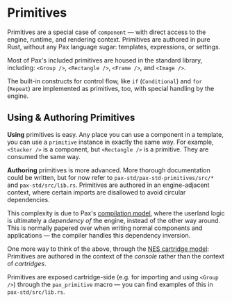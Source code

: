 # Primitives

[//]: # (fb144467945d10ab68f81eda3af4bde3:start)

Primitives are a special case of `component` — with direct access to the engine, runtime, and rendering context.  Primitives are authored in pure Rust, without any Pax language sugar: templates, expressions, or settings.

Most of Pax's included primitives are housed in the standard library, including: `<Group />`, `<Rectangle />`, `<Frame />`, and `<Image />`.  

The built-in constructs for control flow, like `if` (`Conditional`) and `for` (`Repeat`) are implemented as primitives, too, with special handling by the engine.


## Using & Authoring Primitives

**Using** primitives is easy.  Any place you can use a component in a template, you can use a `primitive` instance in exactly the same way.  For example, `<Stacker />` is a component, but `<Rectangle />` is a primitive.  They are consumed the same way.

**Authoring** primitives is more advanced.  More thorough documentation could be written, but for now refer to `pax-std/pax-std-primitives/src/*` and `pax-std/src/lib.rs`.  Primitives are authored in an engine-adjacent context, where certain imports are disallowed to avoid circular dependencies.  

This complexity is due to Pax's [compilation model](/reference-compilation-model), where the userland logic is ultimately a _dependency of_ the engine, instead of the other way around.  This is normally papered over when writing normal components and applications — the compiler handles this dependency inversion.

One more way to think of the above, through the [NES cartridge model](): Primitives are authored in the context of the _console_ rather than the context of _cartridges_.

Primitives are exposed cartridge-side (e.g. for importing and using `<Group />`) through the `pax_primitive` macro — you can find examples of this in `pax-std/src/lib.rs`.

[//]: # (fb144467945d10ab68f81eda3af4bde3:stop)
